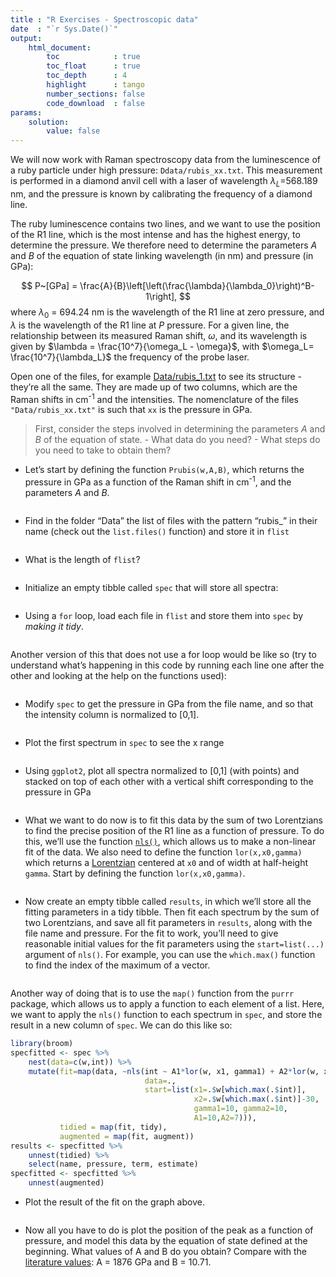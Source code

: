 ```yaml
---
title : "R Exercises - Spectroscopic data"
date  : "`r Sys.Date()`"
output: 
    html_document:
        toc            : true
        toc_float      : true
        toc_depth      : 4
        highlight      : tango
        number_sections: false
        code_download  : false
params: 
    solution:
        value: false
---
```



We will now work with Raman spectroscopy data from the luminescence of a ruby particle under high pressure: `Ddata/rubis_xx.txt`. 
This measurement is performed in a diamond anvil cell with a laser of wavelength $\lambda_L$=568.189 nm, and the pressure is known by calibrating the frequency of a diamond line. 

The ruby luminescence contains two lines, and we want to use the position of the R1 line, which is the most intense and has the highest energy, to determine the pressure. We therefore need to determine the parameters $A$ and $B$ of the equation of state linking wavelength (in nm) and pressure (in GPa):

$$
P~[GPa] = \frac{A}{B}\left[\left(\frac{\lambda}{\lambda_0}\right)^B-1\right],
$$
where $\lambda_0$ = 694.24 nm is the wavelength of the R1 line at zero pressure, and $\lambda$ is the wavelength of the R1 line at $P$ pressure. 
For a given line, the relationship between its measured Raman shift, $\omega$, and its wavelength is given by $\lambda = \frac{10^7}{\omega_L - \omega}$, with $\omega_L= \frac{10^7}{\lambda_L}$ the frequency of the probe laser.

Open one of the files, for example [Data/rubis_1.txt](Data/rubis_1.txt) to see its structure - they're all the same. They are made up of two columns, which are the Raman shifts in cm^-1^ and the intensities. The nomenclature of the files `"Data/rubis_xx.txt"` is such that `xx` is the pressure in GPa.

> First, consider the steps involved in determining the parameters $A$ and $B$ of the equation of state. 
> - What data do you need? 
> - What steps do you need to take to obtain them?

- Let's start by defining the function `Prubis(w,A,B)`, which returns the pressure in GPa as a function of the Raman shift in cm^-1^, and the parameters $A$ and $B$. 


```r

```



- Find in the folder "Data" the list of files with the pattern "rubis\_" in their name (check out the `list.files()` function) and store it in `flist`

```r

```



- What is the length of `flist`?


```r

```



- Initialize an empty tibble called `spec` that will store all spectra:

```r

```



- Using a `for` loop, load each file in `flist` and store them into `spec` by *making it tidy*.


```r

```



Another version of this that does not use a for loop would be like so (try to understand what's happening in this code by running each line one after the other and looking at the help on the functions used):


```r

```



- Modify `spec` to get the pressure in GPa from the file name, and so that the intensity column is normalized to [0,1].


```r

```



- Plot the first spectrum in `spec` to see the x range


```r

```



- Using `ggplot2`, plot all spectra normalized to [0,1] (with points) and stacked on top of each other with a vertical shift corresponding to the pressure in GPa


```r

```



- What we want to do now is to fit this data by the sum of two Lorentzians to find the precise position of the R1 line as a function of pressure. To do this, we'll use the function [`nls()`](https://www.rdocumentation.org/packages/stats/versions/3.6.2/topics/nls), which allows us to make a non-linear fit of the data. We also need to define the function `lor(x,x0,gamma)` which returns a [Lorentzian](https://fr.wikipedia.org/wiki/Fonction_lorentzienne) centered at `x0` and of width at half-height `gamma`. Start by defining the function `lor(x,x0,gamma)`.


```r

```



- Now create an empty tibble called `results`, in which we'll store all the fitting parameters in a tidy tibble. Then fit each spectrum by the sum of two Lorentzians, and save all fit parameters in `results`, along with the file name and pressure. For the fit to work, you'll need to give reasonable initial values for the fit parameters using the `start=list(...)` argument of `nls()`. For example, you can use the `which.max()` function to find the index of the maximum of a vector.


```r

```



Another way of doing that is to use the `map()` function from the `purrr` package, which allows us to apply a function to each element of a list. Here, we want to apply the `nls()` function to each spectrum in `spec`, and store the result in a new column of `spec`. We can do this like so:

```r
library(broom)
specfitted <- spec %>% 
    nest(data=c(w,int)) %>% 
    mutate(fit=map(data, ~nls(int ~ A1*lor(w, x1, gamma1) + A2*lor(w, x2, gamma2), 
                              data=., 
                              start=list(x1=.$w[which.max(.$int)], 
                                         x2=.$w[which.max(.$int)]-30, 
                                         gamma1=10, gamma2=10,
                                         A1=10,A2=7))),
           tidied = map(fit, tidy),
           augmented = map(fit, augment))
results <- specfitted %>% 
    unnest(tidied) %>% 
    select(name, pressure, term, estimate)
specfitted <- specfitted %>% 
    unnest(augmented)
```

- Plot the result of the fit on the graph above. 

```r

```

- Now all you have to do is plot the position of the peak as a function of pressure, and model this data by the equation of state defined at the beginning. What values of A and B do you obtain? Compare with the [literature values](https://doi.org/10.1063/1.2135877): A = 1876 GPa and B = 10.71.

```r

```

